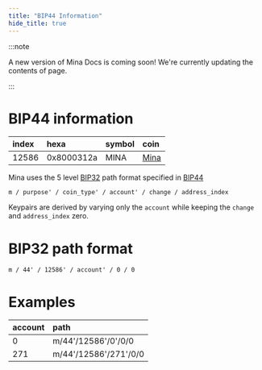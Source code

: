 ```yaml
---
title: "BIP44 Information"
hide_title: true
---
```


:::note

A new version of Mina Docs is coming soon! We're currently updating the contents of page.

:::


# BIP44 information

| index | hexa       | symbol | coin                              |
|:------|:-----------|:-------|:----------------------------------|
| 12586 | 0x8000312a | MINA   | [Mina](https://minaprotocol.com/) |

Mina uses the 5 level [BIP32](https://github.com/bitcoin/bips/blob/master/bip-0032.mediawiki) path format specified in [BIP44](https://github.com/bitcoin/bips/blob/master/bip-0044.mediawiki)

```
m / purpose' / coin_type' / account' / change / address_index
```

Keypairs are derived by varying only the ``account`` while keeping the ``change`` and ``address_index`` zero.

# BIP32 path format

```
m / 44' / 12586' / account' / 0 / 0
```

# Examples

| account | path                    |
|:--------|:------------------------|
| 0       | m/44'/12586'/0'/0/0     |
| 271     | m/44'/12586'/271'/0/0   |
